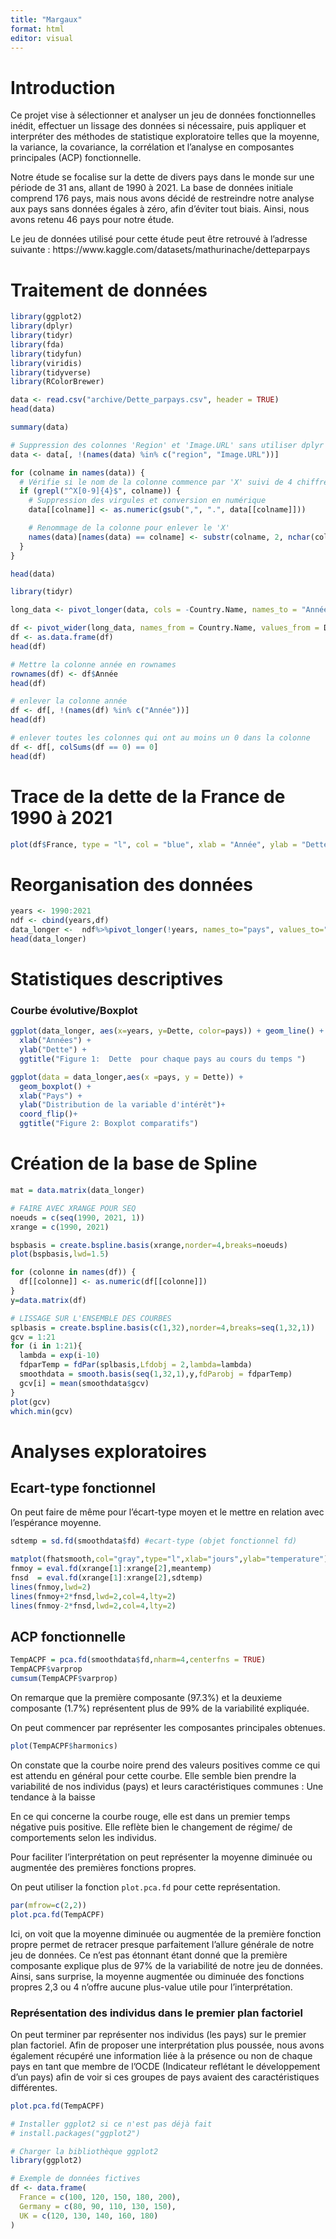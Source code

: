 ```yaml
---
title: "Margaux"
format: html
editor: visual
---
```


# Introduction

Ce projet vise à sélectionner et analyser un jeu de données fonctionnelles inédit, effectuer un lissage des données si nécessaire, puis appliquer et interpréter des méthodes de statistique exploratoire telles que la moyenne, la variance, la covariance, la corrélation et l'analyse en composantes principales (ACP) fonctionnelle.

Notre étude se focalise sur la dette de divers pays dans le monde sur une période de 31 ans, allant de 1990 à 2021. La base de données initiale comprend 176 pays, mais nous avons décidé de restreindre notre analyse aux pays sans données égales à zéro, afin d'éviter tout biais. Ainsi, nous avons retenu 46 pays pour notre étude.

Le jeu de données utilisé pour cette étude peut être retrouvé à l'adresse suivante : https://www.kaggle.com/datasets/mathurinache/detteparpays

# Traitement de données

```r
library(ggplot2)
library(dplyr)
library(tidyr)
library(fda)
library(tidyfun)
library(viridis)
library(tidyverse)
library(RColorBrewer)
```

```r
data <- read.csv("archive/Dette_parpays.csv", header = TRUE)
head(data)
```

```r
summary(data)
```

```r
# Suppression des colonnes 'Region' et 'Image.URL' sans utiliser dplyr
data <- data[, !(names(data) %in% c("region", "Image.URL"))]

for (colname in names(data)) {
  # Vérifie si le nom de la colonne commence par 'X' suivi de 4 chiffres
  if (grepl("^X[0-9]{4}$", colname)) {
    # Suppression des virgules et conversion en numérique
    data[[colname]] <- as.numeric(gsub(",", ".", data[[colname]]))

    # Renommage de la colonne pour enlever le 'X'
    names(data)[names(data) == colname] <- substr(colname, 2, nchar(colname))
  }
}

head(data)
```

```r

library(tidyr)

long_data <- pivot_longer(data, cols = -Country.Name, names_to = "Année", values_to = "Dette")

df <- pivot_wider(long_data, names_from = Country.Name, values_from = Dette)
df <- as.data.frame(df)
head(df)

# Mettre la colonne année en rownames
rownames(df) <- df$Année
head(df)

# enlever la colonne année
df <- df[, !(names(df) %in% c("Année"))]
head(df)

# enlever toutes les colonnes qui ont au moins un 0 dans la colonne
df <- df[, colSums(df == 0) == 0]
head(df)


```

# Trace de la dette de la France de 1990 à 2021

```r
plot(df$France, type = "l", col = "blue", xlab = "Année", ylab = "Dette", main = "Dette de la France")
```

# Reorganisation des données

```r
years <- 1990:2021
ndf <- cbind(years,df)
data_longer <-  ndf%>%pivot_longer(!years, names_to="pays", values_to="Dette")
head(data_longer)
```

# Statistiques descriptives

### Courbe évolutive/Boxplot

```r
ggplot(data_longer, aes(x=years, y=Dette, color=pays)) + geom_line() +  
  xlab("Années") +
  ylab("Dette") +
  ggtitle("Figure 1:  Dette  pour chaque pays au cours du temps ")
```

```r
ggplot(data = data_longer,aes(x =pays, y = Dette)) +
  geom_boxplot() +
  xlab("Pays") +
  ylab("Distribution de la variable d'intérêt")+
  coord_flip()+ 
  ggtitle("Figure 2: Boxplot comparatifs")
```

# Création de la base de Spline

```r
mat = data.matrix(data_longer)
```

```r
# FAIRE AVEC XRANGE POUR SEQ 
noeuds = c(seq(1990, 2021, 1)) 
xrange = c(1990, 2021)
```

```r
bspbasis = create.bspline.basis(xrange,norder=4,breaks=noeuds)
plot(bspbasis,lwd=1.5)
```

```r
for (colonne in names(df)) {
  df[[colonne]] <- as.numeric(df[[colonne]])
}
y=data.matrix(df)
```

```r
# LISSAGE SUR L'ENSEMBLE DES COURBES 
splbasis = create.bspline.basis(c(1,32),norder=4,breaks=seq(1,32,1))
gcv = 1:21
for (i in 1:21){
  lambda = exp(i-10)
  fdparTemp = fdPar(splbasis,Lfdobj = 2,lambda=lambda)
  smoothdata = smooth.basis(seq(1,32,1),y,fdParobj = fdparTemp)
  gcv[i] = mean(smoothdata$gcv)
}
plot(gcv)
which.min(gcv)
```

# Analyses exploratoires

## Ecart-type fonctionnel

On peut faire de même pour l'écart-type moyen et le mettre en relation avec l'espérance moyenne.

```r
sdtemp = sd.fd(smoothdata$fd) #ecart-type (objet fonctionnel fd)
```

```r
matplot(fhatsmooth,col="gray",type="l",xlab="jours",ylab="temperature")
fnmoy = eval.fd(xrange[1]:xrange[2],meantemp)
fnsd  = eval.fd(xrange[1]:xrange[2],sdtemp)
lines(fnmoy,lwd=2)
lines(fnmoy+2*fnsd,lwd=2,col=4,lty=2)
lines(fnmoy-2*fnsd,lwd=2,col=4,lty=2)
```

## ACP fonctionnelle

```r
TempACPF = pca.fd(smoothdata$fd,nharm=4,centerfns = TRUE)
TempACPF$varprop
cumsum(TempACPF$varprop)
```

On remarque que la première composante (97.3%) et la deuxieme composante (1.7%) représentent plus de 99% de la variabilité expliquée.

On peut commencer par représenter les composantes principales obtenues.

```r
plot(TempACPF$harmonics)
```

On constate que la courbe noire prend des valeurs positives comme ce qui est attendu en général pour cette courbe. Elle semble bien prendre la variabilité de nos individus (pays) et leurs caractéristiques communes : Une tendance à la baisse

En ce qui concerne la courbe rouge, elle est dans un premier temps négative puis positive. Elle reflète bien le changement de régime/ de comportements selon les individus.

Pour faciliter l'interprétation on peut représenter la moyenne diminuée ou augmentée des premières fonctions propres.

On peut utiliser la fonction `plot.pca.fd` pour cette représentation.

```r
par(mfrow=c(2,2))
plot.pca.fd(TempACPF)
```

Ici, on voit que la moyenne diminuée ou augmentée de la première fonction propre permet de retracer presque parfaitement l'allure générale de notre jeu de données. Ce n'est pas étonnant étant donné que la première composante explique plus de 97% de la variabilité de notre jeu de données. Ainsi, sans surprise, la moyenne augmentée ou diminuée des fonctions propres 2,3 ou 4 n'offre aucune plus-value utile pour l'interprétation.

### Représentation des individus dans le premier plan factoriel

On peut terminer par représenter nos individus (les pays) sur le premier plan factoriel. Afin de proposer une interprétation plus poussée, nous avons également récupéré une information liée à la présence ou non de chaque pays en tant que membre de l'OCDE (Indicateur reflétant le développement d'un pays) afin de voir si ces groupes de pays avaient des caractéristiques différentes.

```r
plot.pca.fd(TempACPF)
```

```r
# Installer ggplot2 si ce n'est pas déjà fait
# install.packages("ggplot2")

# Charger la bibliothèque ggplot2
library(ggplot2)

# Exemple de données fictives
df <- data.frame(
  France = c(100, 120, 150, 180, 200),
  Germany = c(80, 90, 110, 130, 150),
  UK = c(120, 130, 140, 160, 180)
)



```
